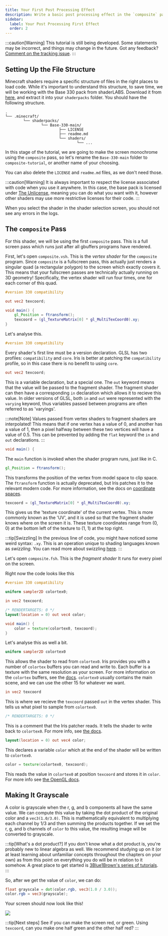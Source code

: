 ```yaml
---
title: Your First Post Processing Effect
description: Write a basic post processing effect in the `composite` pass.
sidebar:
  label: Your Post Processing First Effect
  order: 2
---
```


:::caution[Warning]
This tutorial is still being developed. Some statements may be incorrect, and things may change in the future. Got any feedback? [Comment on the tracking issue](https://github.com/IrisShaders/DocsPage/issues/327).
:::

## Setting Up the File Structure
Minecraft shaders require a specific structure of files in the right places to load code. While it's important to understand this structure, to save time, we will be working with the Base 330 pack from shaderLABS. Download it from [here](https://github.com/shaderLABS/Base-330), and extract it into your `shaderpacks` folder. You should have the following structure.

```
.
└── .minecraft/
		└── shaderpacks/
				└── Base-330-main/
						├── LICENSE
						├── readme.md
						└── shaders/
								└── ...
```

In this stage of the tutorial, we are going to make the screen monochrome using the `composite` pass, so let's rename the `Base-330-main` folder to `composite-tutorial`, or another name of your choosing.

You can also delete the `LICENSE` and `readme.md` files, as we don't need those.

:::caution[Warning]
It is always important to respect the license associated with code when you use it anywhere. In this case, the base pack is licensed under [The Unlicense](https://choosealicense.com/licenses/unlicense/), meaning you can do what you want with it, however other shaders may use more restrictive licenses for their code.
:::

When you select the shader in the shader selection screen, you should not see any errors in the logs.

## The `composite` Pass
For this shader, we will be using the first `composite` pass. This is a full screen pass which runs just after all gbuffers programs have rendered.

First, let's open `composite.vsh`. This is the *vertex shader* for the `composite` program. Since `composite` is a fullscreen pass, this actually just renders a singular quad (a rectangular polygon) to the screen which exactly covers it. This means that your fullscreen passes are technically actually running on 3D geometry! Specifically, the vertex shader will run four times, one for each corner of this quad.

```glsl
#version 330 compatibility

out vec2 texcoord;

void main() {
	gl_Position = ftransform();
	texcoord = (gl_TextureMatrix[0] * gl_MultiTexCoord0).xy;
}
```

Let's analyse this.

```glsl
#version 330 compatibility
```

Every shader's first line must be a version declaration. GLSL has two profiles: `compatibility` and `core`. Iris is better at patching the `compatibility` profile, so in this case there is no benefit to using `core`.

```glsl
out vec2 texcoord;
```

This is a variable declaration, but a special one. The `out` keyword means that the value will be passed to the fragment shader. The fragment shader can then have a corresponding `in` declaration which allows it to recieve this value. In older versions of GLSL, both `in` and `out` were represented with the `varying` keyword, thus variables passed between programs are often referred to as 'varyings'.

:::note[Note]
Values passed from vertex shaders to fragment shaders are interpolated! This means that if one vertex has a value of 0, and another has a value of 1, then a pixel halfway between these two vertices will have a value of 0.5. This can be prevented by adding the `flat` keyword the `in` and `out` declarations.
:::

```glsl
void main() {
```

The `main` function is invoked when the shader program runs, just like in C.

```glsl
gl_Position = ftransform();
```

This transforms the position of the vertex from model space to clip space. The `ftransform` function is actually deprecated, but Iris patches it to the relevant modern code. For more information, see the docs on [coordinate spaces](/current/how-to/coordinate_spaces).

```glsl
texcoord = (gl_TextureMatrix[0] * gl_MultiTexCoord0).xy;
```

This gives us the 'texture coordinate' of the current vertex. This is more commonly known as the 'UV', and it is used so that the fragment shader knows where on the screen it is. These texture coordinates range from (0, 0) at the bottom left of the texture to (1, 1) at the top right.

:::tip[Swizzling]
In the previous line of code, you might have noticed some weird syntax: `.xy`. This is an operation unique to shading languages known as *swizzling*. You can read more about swizzling [here](https://www.khronos.org/opengl/wiki/Data_Type_(GLSL)#Swizzling).
:::

Let's open `composite.fsh`. This is the *fragment shader*	It runs for every pixel on the screen.

Right now the code looks like this

```glsl
#version 330 compatibility

uniform sampler2D colortex0;

in vec2 texcoord;

/* RENDERTARGETS: 0 */
layout(location = 0) out vec4 color;

void main() {
	color = texture(colortex0, texcoord);
}
```

Let's analyse this as well a bit.


```glsl
uniform sampler2D colortex0
```

This allows the shader to read from `colortex0`. Iris provides you with a number of `colortex` buffers you can read and write to. Each buffer is a texture with the same resolution as your screen. For more information on the `colortex` buffers, see the [docs](/current/reference/buffers/colortex/). `colortex0` usually contains the main scene, and we can use the other 15 for whatever we want.

```glsl
in vec2 texcoord
```

This is where we recieve the `texcoord` passed `out` in the vertex shader. This tells us what pixel to sample from `colortex0`.

```glsl
/* RENDERTARGETS: 0 */
```

This is a comment that the Iris patcher reads. It tells the shader to write back to `colortex0`. For more info, see [the docs](/current/reference/constants/rendertargets).

```glsl
layout(location = 0) out vec4 color;
```

This declares a variable `color` which at the end of the shader will be written to `colortex0`.

```glsl
color = texture(colortex0, texcoord);
```

This reads the value in `colortex0` at position `texcoord` and stores it in `color`. For more info see [the OpenGL docs](https://registry.khronos.org/OpenGL-Refpages/gl4/html/texture.xhtml).

## Making It Grayscale
A color is grayscale when the r, g, and b components all have the same value. We can compute this value by taking the dot product of the original color and a `vec3(1.0/3.0)`. This is mathematically equivalent to multiplying each channel by 1/3 and then summing the products together. If we set the r, g, and b channels of `color` to this value, the resulting image will be converted to grayscale.

:::tip[What's a dot product?]
If you don't know what a dot product is, you're probably new to linear algebra as well. We recommend studying up on it (or at least learning about unfamiliar concepts throughout the chapters on your own) as from this point on everything you do will be in relation to it somehow. A great place to get started is [3Blue1Brown's series of tutorials](https://www.youtube.com/playlist?list=PLZHQObOWTQDPD3MizzM2xVFitgF8hE_ab).
:::

So, after we get the value of `color`, we can do:
```glsl
float grayscale = dot(color.rgb, vec3(1.0 / 3.0));
color.rgb = vec3(grayscale);
```

Your screen should now look like this!

![](../../../../../assets/beginner_tutorial/monochrome.webp)

:::tip[Next steps]
See if you can make the screen red, or green. Using `texcoord`, can you make one half green and the other half red?
:::
